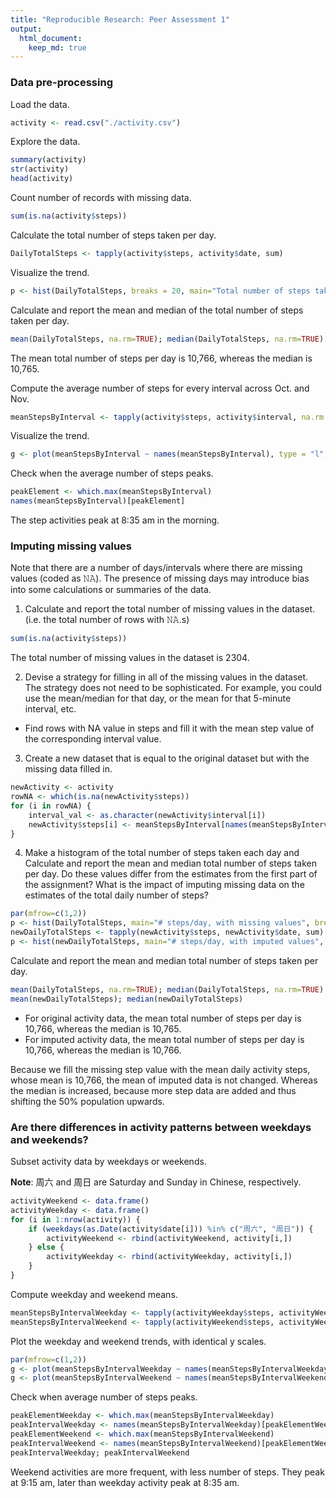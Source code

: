 ```yaml
---
title: "Reproducible Research: Peer Assessment 1"
output: 
  html_document:
    keep_md: true
---
```


### Data pre-processing
Load the data.
```r
activity <- read.csv("./activity.csv")
```
Explore the data.
```r
summary(activity)
str(activity)
head(activity)
```
Count number of records with missing data.
```r
sum(is.na(activity$steps))
```

Calculate the total number of steps taken per day.
```r
DailyTotalSteps <- tapply(activity$steps, activity$date, sum)
```
Visualize the trend.
```r
p <- hist(DailyTotalSteps, breaks = 20, main="Total number of steps taken each day", xlab=" Number of steps", col="red")
```

Calculate and report the mean and median of the total number of steps taken per day.
```r
mean(DailyTotalSteps, na.rm=TRUE); median(DailyTotalSteps, na.rm=TRUE)
```
The mean total number of steps per day is 10,766, whereas the median is 10,765.

Compute the average number of steps for every interval across Oct. and Nov.
```r
meanStepsByInterval <- tapply(activity$steps, activity$interval, na.rm = TRUE, mean)
```
Visualize the trend.
```r
g <- plot(meanStepsByInterval ~ names(meanStepsByInterval), type = "l", xlab="5-min Interval/day", ylab="mean number of steps taken per 5-min interval")
```

Check when the average number of steps peaks.
```r
peakElement <- which.max(meanStepsByInterval)
names(meanStepsByInterval)[peakElement]
```
The step activities peak at 8:35 am in the morning.

### Imputing missing values

Note that there are a number of days/intervals where there are missing values (coded as 𝙽𝙰). The presence of missing days may introduce bias into some calculations or summaries of the data.

1. Calculate and report the total number of missing values in the dataset. (i.e. the total number of rows with 𝙽𝙰.s)

```r
sum(is.na(activity$steps))
```
The total number of missing values in the dataset is 2304.

2. Devise a strategy for filling in all of the missing values in the dataset. The strategy does not need to be sophisticated. For example, you could use the mean/median for that day, or the mean for that 5-minute interval, etc.

- Find rows with NA value in steps and fill it with the mean step value of the corresponding interval value.

3. Create a new dataset that is equal to the original dataset but with the missing data filled in.
```r
newActivity <- activity
rowNA <- which(is.na(newActivity$steps))
for (i in rowNA) {
    interval_val <- as.character(newActivity$interval[i])
    newActivity$steps[i] <- meanStepsByInterval[names(meanStepsByInterval)==interval_val]
}
```

4. Make a histogram of the total number of steps taken each day and Calculate and report the mean and median total number of steps taken per day. Do these values differ from the estimates from the first part of the assignment? What is the impact of imputing missing data on the estimates of the total daily number of steps?
```r
par(mfrow=c(1,2))
p <- hist(DailyTotalSteps, main="# steps/day, with missing values", breaks = 20, ylim = c(1,20), xlab=" Number of steps", col="red")
newDailyTotalSteps <- tapply(newActivity$steps, newActivity$date, sum)
p <- hist(newDailyTotalSteps, main="# steps/day, with imputed values", breaks = 20, ylim = c(1,20), xlab=" Number of steps", col="red")
```

Calculate and report the mean and median total number of steps taken per day.
```r
mean(DailyTotalSteps, na.rm=TRUE); median(DailyTotalSteps, na.rm=TRUE)
mean(newDailyTotalSteps); median(newDailyTotalSteps)
```
- For original activity data, the mean total number of steps per day is 10,766, whereas the median is 10,765.
- For imputed activity data, the mean total number of steps per day is 10,766, whereas the median is 10,766.

Because we fill the missing step value with the mean daily activity steps, whose mean is 10,766, the mean of imputed data is not changed. Whereas the median is increased, because more step data are added and thus shifting the 50% population upwards.

### Are there differences in activity patterns between weekdays and weekends?
Subset activity data by weekdays or weekends.

**Note**: 周六 and 周日 are Saturday and Sunday in Chinese, respectively.
```r
activityWeekend <- data.frame()
activityWeekday <- data.frame()
for (i in 1:nrow(activity)) {
    if (weekdays(as.Date(activity$date[i])) %in% c("周六", "周日")) {
        activityWeekend <- rbind(activityWeekend, activity[i,])
    } else {
        activityWeekday <- rbind(activityWeekday, activity[i,])
    }
}
```
Compute weekday and weekend means.
```r
meanStepsByIntervalWeekday <- tapply(activityWeekday$steps, activityWeekday$interval, na.rm = TRUE, mean)
meanStepsByIntervalWeekend <- tapply(activityWeekend$steps, activityWeekend$interval, na.rm = TRUE, mean)
```
Plot the weekday and weekend trends, with identical y scales.
```r
par(mfrow=c(1,2))
g <- plot(meanStepsByIntervalWeekday ~ names(meanStepsByIntervalWeekday), ylim=c(0,250), type = "l", xlab="5-min Interval/day", ylab="mean number of steps taken per 5-min interval on weekdays")
g <- plot(meanStepsByIntervalWeekend ~ names(meanStepsByIntervalWeekend), ylim=c(0,250), type = "l", xlab="5-min Interval/day", ylab="mean number of steps taken per 5-min interval on weekends")
```

Check when average number of steps peaks.
```r
peakElementWeekday <- which.max(meanStepsByIntervalWeekday)
peakIntervalWeekday <- names(meanStepsByIntervalWeekday)[peakElementWeekday]
peakElementWeekend <- which.max(meanStepsByIntervalWeekend)
peakIntervalWeekend <- names(meanStepsByIntervalWeekend)[peakElementWeekend]
peakIntervalWeekday; peakIntervalWeekend
```
Weekend activities are more frequent, with less number of steps. They peak at 9:15 am, later than weekday activity peak at 8:35 am. 